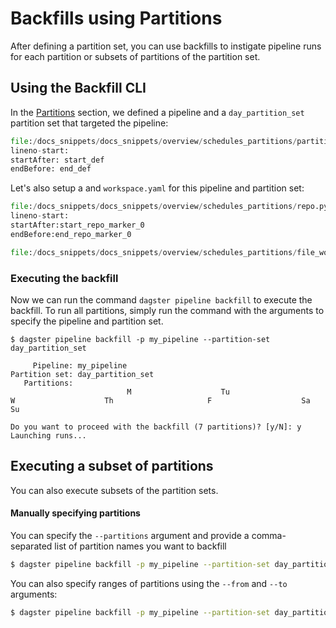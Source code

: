 
<DynamicMetaTags
  title="Backfills | Dagster"
  description="Dagster supports data backfills for each partition or subsets of partitions."
/>

# Backfills using Partitions

After defining a partition set, you can use backfills to instigate pipeline runs for each partition
or subsets of partitions of the partition set.

## Using the Backfill CLI

In the [Partitions](/overview/scheduling-partitions/partitions) section, we defined a pipeline and
a `day_partition_set` partition set that targeted the pipeline:

```python literalinclude caption=partition_definition.py
file:/docs_snippets/docs_snippets/overview/schedules_partitions/partition_definition.py
lineno-start:
startAfter: start_def
endBefore: end_def
```

Let's also setup a <PyObject module="dagster" object="RepositoryDefinition"/> and `workspace.yaml` for this pipeline and partition set:

```python literalinclude caption=repo.py
file:/docs_snippets/docs_snippets/overview/schedules_partitions/repo.py
lineno-start:
startAfter:start_repo_marker_0
endBefore:end_repo_marker_0
```

```python literalinclude caption=workspace.yaml
file:/docs_snippets/docs_snippets/overview/schedules_partitions/file_workspace.yaml
```

### Executing the backfill

Now we can run the command `dagster pipeline backfill` to execute the backfill. To run all partitions,
simply run the command with the arguments to specify the pipeline and partition set.

```
$ dagster pipeline backfill -p my_pipeline --partition-set day_partition_set

     Pipeline: my_pipeline
Partition set: day_partition_set
   Partitions:
                          M                    Tu                     W                    Th                     F                    Sa                    Su

Do you want to proceed with the backfill (7 partitions)? [y/N]: y
Launching runs...
```

## Executing a subset of partitions

You can also execute subsets of the partition sets.

#### Manually specifying partitions

You can specify the `--partitions` argument and provide a comma-separated list of partition names you want to backfill

```bash
$ dagster pipeline backfill -p my_pipeline --partition-set day_partition_set --partitions M,Tu,W
```

You can also specify ranges of partitions using the `--from` and `--to` arguments:

```bash
$ dagster pipeline backfill -p my_pipeline --partition-set day_partition_set --from W --to F
```
